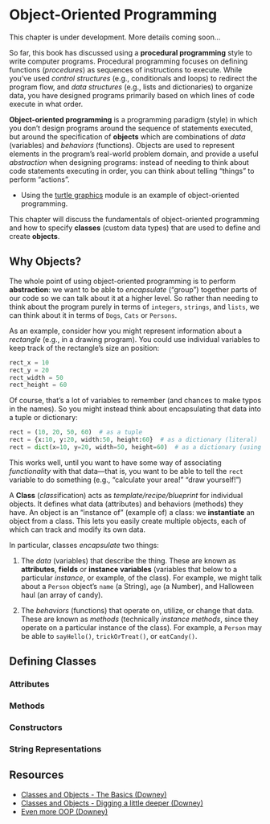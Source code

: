 # Object-Oriented Programming {#oop}

<p class="alert">This chapter is under development. More details coming soon…</p>

So far, this book has discussed using a **procedural programming** style to write computer programs. Procedural programming focuses on defining functions (_procedures_) as sequences of instructions to execute. While you've used _control structures_ (e.g., conditionals and loops) to redirect the program flow, and _data structures_ (e.g., lists and dictionaries) to organize data, you have designed programs primarily based on which lines of code execute in what order.

**Object-oriented programming** is a programming paradigm (style) in which you don't design programs around the sequence of statements executed, but around the specification of **objects** which are combinations of _data_ (variables) and _behaviors_ (functions). Objects are used to represent elements in the program's real-world problem domain, and provide a useful _abstraction_ when designing programs: instead of needing to think about code statements executing in order, you can think about telling "things" to perform "actions".

- Using the [turtle graphics](https://docs.python.org/3.3/library/turtle.html?highlight=turtle) module is an example of object-oriented programming.

This chapter will discuss the fundamentals of object-oriented programming and how to specify **classes** (custom data types) that are used to define and create **objects**.


## Why Objects?
The whole point of using object-oriented programming is to perform **abstraction**: we want to be able to _encapsulate_ ("group") together parts of our code so we can talk about it at a higher level. So rather than needing to think about the program purely in terms of `integers`, `strings`, and `lists`, we can think about it in terms of `Dogs`, `Cats` or `Persons`.

As an example, consider how you might represent information about a _rectangle_ (e.g., in a drawing program). You could use individual variables to keep track of the rectangle's size an position:

```python
rect_x = 10
rect_y = 20
rect_width = 50
rect_height = 60
```

Of course, that's a lot of variables to remember (and chances to make typos in the names). So you might instead think about encapsulating that data into a tuple or dictionary:

```python
rect = (10, 20, 50, 60)  # as a tuple
rect = {x:10, y:20, width:50, height:60}  # as a dictionary (literal)
rect = dict(x=10, y=20, width=50, height=60)  # as a dictionary (using function)
```

This works well, until you want to have some way of associating _functionality_ with that data&mdash;that is, you want to be able to tell the `rect` variable to do something (e.g., "calculate your area!" "draw yourself!")


A **Class** (*class*ification) acts as
_template/recipe/blueprint_ for individual objects. It defines what data (attributes) and behaviors (methods) they have. An object is an "instance of" (example of) a class: we **instantiate** an object from a class. This lets you easily create multiple objects, each of which can track and modify its own data. 

In particular, classes _encapsulate_ two things:

1. The _data_ (variables) that describe the thing. These are known as **attributes**, **fields** or **instance variables** (variables that below to a particular _instance_, or example, of the class). For example, we might talk about a `Person` object's `name` (a String), `age` (a Number), and Halloween haul (an array of candy).

2. The _behaviors_ (functions) that operate on, utilize, or change that data. These are known as _methods_ (technically _instance methods_, since they operate on a particular instance of the class). For example, a `Person` may be able to `sayHello()`, `trickOrTreat()`, or `eatCandy()`.


## Defining Classes
<!-- `class` keyword -->

### Attributes


### Methods


### Constructors


### String Representations



## Resources {-}
<div class="list-condensed">
- [Classes and Objects - The Basics (Downey)](http://openbookproject.net/thinkcs/python/english3e/classes_and_objects_I.html)
- [Classes and Objects - Digging a little deeper (Downey)](http://openbookproject.net/thinkcs/python/english3e/classes_and_objects_II.html)
- [Even more OOP (Downey)](http://openbookproject.net/thinkcs/python/english3e/even_more_oop.html)
</div>